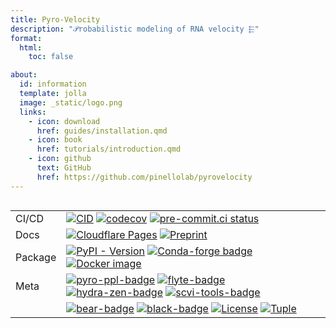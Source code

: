 ```yaml
---
title: Pyro-Velocity
description: "𝒫robabilistic modeling of RNA velocity ⬱"
format:
  html:
    toc: false

about:
  id: information
  template: jolla
  image: _static/logo.png
  links: 
    - icon: download
      href: guides/installation.qmd
    - icon: book
      href: tutorials/introduction.qmd
    - icon: github
      text: GitHub
      href: https://github.com/pinellolab/pyrovelocity
---
```


::: {#information}
:::

<div style="margin-left: auto; margin-right: auto; max-width: 520px; overflow-x: auto;">

|         |                                                                                                                                                  |
| ------- | ------------------------------------------------------------------------------------------------------------------------------------------------ |
| CI/CD   | [![CID][cid-badge]][cid-link] [![codecov][codecov-badge]][codecov-link] [![pre-commit.ci status][precommit-badge]][precommit-link]               |
| Docs    | [![Cloudflare Pages][cloudflare-badge]][cloudflare-link] [![Preprint][preprint-badge]][preprint-link]                                            |
| Package | [![PyPI - Version][pypi-badge]][pypi-link] [![Conda-forge badge][conda-forge-badge]][anaconda-link] [![Docker image][docker-badge]][docker-link] |
| Meta    | [![pyro-ppl-badge]][pyro-ppl-link] [![flyte-badge]][flyte-link] [![hydra-zen-badge]][hydra-zen-link] [![scvi-tools-badge]][scvi-tools-link]      |
|         | [![bear-badge]][bear-link] [![black-badge]][black-link] [![License][license-badge]][license-link] [![Tuple][tuple-badge]][tuple-link]            |

[bear-badge]: https://raw.githubusercontent.com/beartype/beartype-assets/main/badge/bear-ified.svg
[bear-link]: https://beartype.readthedocs.io
[cid-badge]: https://github.com/pinellolab/pyrovelocity/actions/workflows/cid.yaml/badge.svg?branch=main
[cid-link]: https://github.com/pinellolab/pyrovelocity/actions/workflows/cid.yaml
[precommit-badge]: https://results.pre-commit.ci/badge/github/pinellolab/pyrovelocity/main.svg
[precommit-link]: https://results.pre-commit.ci/latest/github/pinellolab/pyrovelocity/main
[flyte-badge]: https://storage.googleapis.com/pyrovelocity/badges/flyte-carrier.svg
[flyte-link]: https://docs.flyte.org
[hydra-zen-badge]: https://storage.googleapis.com/pyrovelocity/badges/Hydra-zen.svg
[hydra-zen-link]: https://mit-ll-responsible-ai.github.io/hydra-zen/
[cloudflare-badge]: https://img.shields.io/badge/Docs-pages-gray.svg?style=flat&logo=cloudflare&color=F26722
[cloudflare-link]: https://docs.pyrovelocity.net
[preprint-badge]: https://img.shields.io/badge/doi-10.1101/2022.09.12.507691v2-B31B1B
[preprint-link]: https://doi.org/10.1101/2022.09.12.507691
[pypi-badge]: https://img.shields.io/pypi/v/pyrovelocity.svg?logo=pypi&label=PyPI&color=F26722&logoColor=F26722
[pypi-link]: https://pypi.org/project/pyrovelocity/
[conda-forge-badge]: https://img.shields.io/conda/vn/conda-forge/pyrovelocity.svg?logo=conda-forge&label=conda-forge&color=F26722
[anaconda-link]: https://anaconda.org/conda-forge/pyrovelocity
[docker-badge]: https://img.shields.io/badge/docker-image-blue?logo=docker
[docker-link]: https://github.com/pinellolab/pyrovelocity/pkgs/container/pyrovelocity
[codecov-badge]: https://codecov.io/gh/pinellolab/pyrovelocity/branch/main/graph/badge.svg
[codecov-link]: https://codecov.io/gh/pinellolab/pyrovelocity
[black-badge]: https://img.shields.io/badge/code%20style-black-000000.svg
[black-link]: https://github.com/psf/black
[license-badge]: https://img.shields.io/badge/license-AGPL%203-gray.svg?color=F26722
[license-link]: https://spdx.org/licenses/
[pyro-ppl-badge]: https://storage.googleapis.com/pyrovelocity/badges/Pyro-PPL.svg
[pyro-ppl-link]: https://pyro.ai
[scvi-tools-badge]: https://storage.googleapis.com/pyrovelocity/badges/scvi-tools.svg
[scvi-tools-link]: https://scvi-tools.org
[tuple-badge]: https://img.shields.io/badge/Tuple%20❤️%20OSS-5A67D8?logo=tuple
[tuple-link]: https://tuple.app/github-badge

</div>
